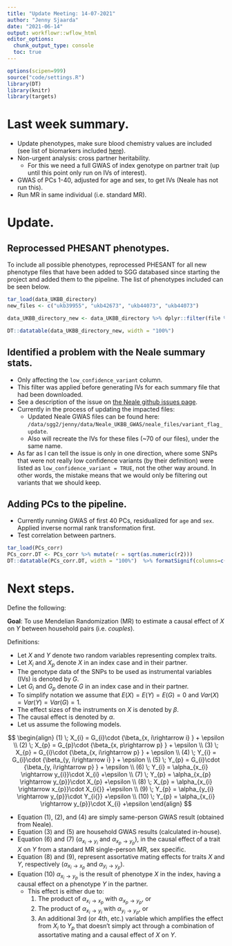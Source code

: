 ```yaml
---
title: "Update Meeting: 14-07-2021"
author: "Jenny Sjaarda"
date: "2021-06-14"
output: workflowr::wflow_html
editor_options:
  chunk_output_type: console
  toc: true
---
```



```r

options(scipen=999)
source("code/settings.R")
library(DT)
library(knitr)
library(targets)
```

# Last week summary.

- Update phenotypes, make sure blood chemistry values are included (see list of biomarkers included [here](https://biobank.ndph.ox.ac.uk/ukb/label.cgi?id=17518)).
- Non-urgent analysis: cross partner heritability. 
  - For this we need a full GWAS of index genotype on partner trait (up until this point only run on IVs of interest).
- GWAS of PCs 1-40, adjusted for age and sex, to get IVs (Neale has not run this).
- Run MR in same individual (i.e. standard MR).

# Update.

## Reprocessed PHESANT phenotypes.

To include all possible phenotypes, reprocessed PHESANT for all new phenotype files that have been added to SGG databased since starting the project and added them to the pipeline. The list of phenotypes included can be seen below.

```r

tar_load(data_UKBB_directory)
new_files <- c("ukb39955", "ukb42673", "ukb44073", "ukb44073")

data_UKBB_directory_new <- data_UKBB_directory %>% dplyr::filter(file %in% !!new_files)

DT::datatable(data_UKBB_directory_new, width = "100%")

```

## Identified a problem with the Neale summary stats.

- Only affecting the `low_confidence_variant` column. 
- This filter was applied before generating IVs for each summary file that had been downloaded.
- See a description of the issue on [the Neale github issues page](https://github.com/Nealelab/UK_Biobank_GWAS/issues/20).
- Currently in the process of updating the impacted files:
  - Updated Neale GWAS files can be found here: `/data/sgg2/jenny/data/Neale_UKBB_GWAS/neale_files/variant_flag_update`.  
  - Also will recreate the IVs for these files (~70 of our files), under the same name. 
-  As far as I can tell the issue is only in one direction, where some SNPs that were not really low confidence variants (by their definition) were listed as `low_confidence_variant = TRUE`, not the other way around. In other words, the mistake means that we would only be filtering out variants that we should keep.

## Adding PCs to the pipeline. 

- Currently running GWAS of first 40 PCs, residualized for `age` and `sex`. Applied inverse normal rank transformation first.  
- Test correlation between partners. 

```r

tar_load(PCs_corr)
PCs_corr.DT <- PCs_corr %>% mutate(r = sqrt(as.numeric(r2))) 
DT::datatable(PCs_corr.DT, width = "100%")  %>% formatSignif(columns=c('r2', 'r'), digits=3)

```

# Next steps. 

Define the following: 

**Goal**: To use Mendelian Randomization (MR) to estimate a causal effect of ${X}$ on ${Y}$ between household pairs (i.e. *couples*). 

Definitions: 

- Let ${X}$ and ${Y}$ denote two random variables representing complex traits. 
- Let ${X}_i$ and ${X}_p$ denote ${X}$ in an index case and in their partner. 
- The genotype data of the SNPs to be used as instrumental variables (IVs) is denoted by ${G}$. 
- Let ${G}_i$ and ${G}_p$ denote ${G}$ in an index case and in their partner. 
- To simplify notation we assume that $E(X) = E(Y) = E(G) =  0$ and $Var(X) = Var(Y) = Var(G) = 1$. 
- The effect sizes of the instruments on $X$ is denoted by ${\beta}$. 
- The causal effect is denoted by ${\alpha}$.
- Let us assume the following models.


$$
\begin{align}
(1) \; X_{i} = G_{i}\cdot {\beta_{x, i\rightarrow i} } + \epsilon \\
(2) \; X_{p} = G_{p}\cdot {\beta_{x, p\rightarrow p} } + \epsilon \\
(3) \; X_{p} = G_{i}\cdot {\beta_{x, i\rightarrow p} } + \epsilon \\
(4) \; Y_{i} = G_{i}\cdot {\beta_{y, i\rightarrow i} } + \epsilon \\
(5) \; Y_{p} = G_{i}\cdot {\beta_{y, i\rightarrow p} } + \epsilon \\
(6) \; Y_{i} = \alpha_{x_{i} \rightarrow y_{i}}\cdot X_{i} +\epsilon \\
(7) \; Y_{p} = \alpha_{x_{p} \rightarrow y_{p}}\cdot X_{p} +\epsilon \\
(8) \; X_{p} = \alpha_{x_{i} \rightarrow x_{p}}\cdot X_{i{}} +\epsilon \\
(9) \; Y_{p} = \alpha_{y_{i} \rightarrow y_{p}}\cdot Y_{i{}} +\epsilon \\
(10) \; Y_{p} = \alpha_{x_{i} \rightarrow y_{p}}\cdot X_{i} +\epsilon
\end{align}
$$

- Equation (1), (2), and (4) are simply same-person GWAS result (obtained from Neale).
- Equation (3) and (5) are household GWAS results (calculated in-house).
- Equation (6) and (7) (${\alpha_{x_{i} \rightarrow y_{i}}}$ and $\alpha_{x_{p} \rightarrow y_{p}}$), in the causal effect of a trait ${X}$ on ${Y}$ from a standard MR single-person MR, sex specific.
- Equation (8) and (9), represent assortative mating effects for traits ${X}$ and ${Y}$, respectively ($\alpha_{x_{i} \rightarrow x_{p}}$ and $\alpha_{y_{i} \rightarrow y_{p}}$).
- Equation (10) $\alpha_{x_{i} \rightarrow y_{p}}$ is the result of phenotype ${X}$ in the index, having a causal effect on a phenotype ${Y}$ in the partner. 
    - This effect is either due to:
        (1) The product of $\alpha_{x_{i} \rightarrow x_{p}}$ with $\alpha_{x_{p} \rightarrow y_{p}}$, or 
        (2) The product of $\alpha_{x_{i} \rightarrow y_{i}}$ with $\alpha_{y_{i} \rightarrow y_{p}}$, or
        (3) An additional 3rd (or 4th, etc.) variable which amplifies the effect from ${X_{i}}$ to ${Y_{p}}$ that doesn't simply act through a combination of assortative mating and a causal effect of $X$ on $Y$.
    
